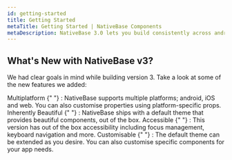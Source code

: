 ```yaml
---
id: getting-started
title: Getting Started
metaTitle: Getting Started | NativeBase Components
metaDescription: NativeBase 3.0 lets you build consistently across android, iOS & web. It is inspired by the Styled System and is accessible, highly themeable, and responsive.
---
```


<Box>
  <GettingStartedHero/>

## What's New with NativeBase v3?

<Box maxW="650">

We had clear goals in mind while building version 3. Take a look at some of the new features we added:

<Box mb="4">
<ListItem>

<Text lineHeight="xl">
  <Text
    bold
    _dark={{ color: "coolGray.50" }}
    _light={{ color: "coolGray.900" }}
  >
    Multiplatform
  </Text>{" "}
  : NativeBase supports multiple platforms; android, iOS and web. You can also
  customise properties using platform-specific props.
</Text>

</ListItem>
</Box>
<Box mb="4">
<ListItem>

<Text lineHeight="xl">
  <Text
    bold
    _dark={{ color: "coolGray.50" }}
    _light={{ color: "coolGray.900" }}
  >
    Inherently Beautiful
  </Text>{" "}
  : NativeBase ships with a default theme that provides beautiful components,
  out of the box.
</Text>

</ListItem>
</Box>
<Box mb="4">
<ListItem>

<Text lineHeight="xl">
  <Text
    bold
    _dark={{ color: "coolGray.50" }}
    _light={{ color: "coolGray.900" }}
  >
    Accessible
  </Text>{" "}
  : This version has out of the box accessibility including focus management,
  keyboard navigation and more.
</Text>

</ListItem>
</Box>
<Box mb="4">
<ListItem>

<Text lineHeight="xl">
  <Text
    bold
    _dark={{ color: "coolGray.50" }}
    _light={{ color: "coolGray.900" }}
  >
    Customisable
  </Text>{" "}
  : The default theme can be extended as you desire. You can also customise
  specific components for your app needs.
</Text>

</ListItem>
</Box>

</Box>

</Box>
